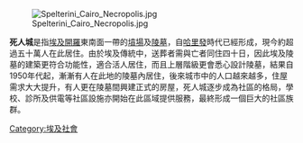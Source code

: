 [[File:Spelterini_Cairo_Necropolis.jpg|thumb]]

'''死人城'''是指[[埃及|埃及]][[開羅|開羅]]東南面一帶的[[墳場|墳場]]及[[陵墓|陵墓]]，自[[哈里發|哈里發]]時代已經形成，現今約超過五十萬人在此居住。由於埃及傳統中，送葬者需與亡者同住四十日，因此埃及陵墓的建築更符合功能性，適合活人居住，而且上層階級更會悉心設計陵墓，結果自1950年代起，漸漸有人在此地的陵墓內居住，後來城市中的人口越來越多，住屋需求大大提升，有人更在陵墓間興建正式的房屋，死人城逐步成為社區的格局，學校、診所及供電等社區設施亦開始在此區域提供服務，最終形成一個巨大的社區族群。

[[Category:埃及社會|Category:埃及社會]]